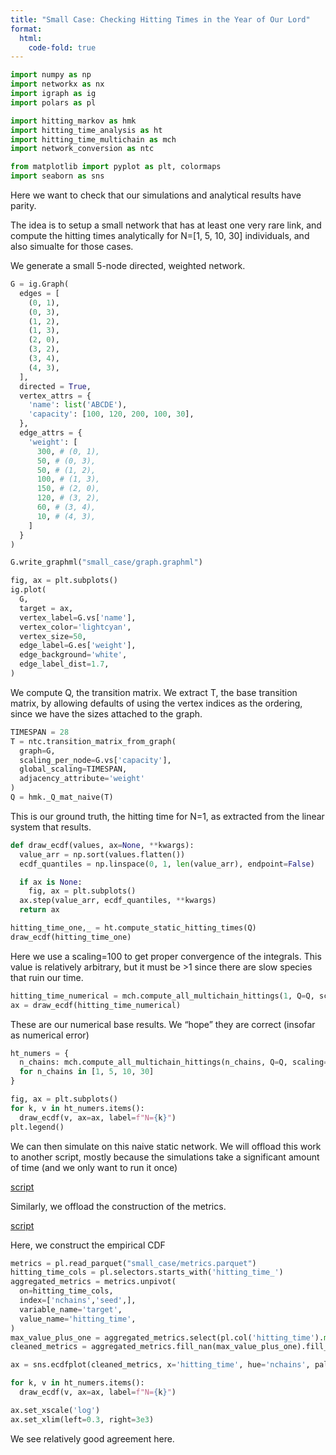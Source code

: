 ```yaml
---
title: "Small Case: Checking Hitting Times in the Year of Our Lord"
format:
  html:
    code-fold: true
---
```


```python
import numpy as np
import networkx as nx
import igraph as ig
import polars as pl

import hitting_markov as hmk
import hitting_time_analysis as ht
import hitting_time_multichain as mch
import network_conversion as ntc

from matplotlib import pyplot as plt, colormaps
import seaborn as sns
```

Here we want to check that our simulations and analytical results have parity.

The idea is to setup a small network that has at least one very rare link, and compute the hitting times analytically for N=[1, 5, 10, 30] individuals, and also simualte for those cases.

We generate a small 5-node directed, weighted network.
```python
G = ig.Graph(
  edges = [
    (0, 1),
    (0, 3),
    (1, 2),
    (1, 3),
    (2, 0),
    (3, 2),
    (3, 4),
    (4, 3),
  ],
  directed = True,
  vertex_attrs = {
    'name': list('ABCDE'),
    'capacity': [100, 120, 200, 100, 30],
  },
  edge_attrs = {
    'weight': [
      300, # (0, 1),
      50, # (0, 3),
      50, # (1, 2),
      100, # (1, 3),
      150, # (2, 0),
      120, # (3, 2),
      60, # (3, 4),
      10, # (4, 3),
    ]
  }
)

G.write_graphml("small_case/graph.graphml")

fig, ax = plt.subplots()
ig.plot(
  G,
  target = ax,
  vertex_label=G.vs['name'],
  vertex_color='lightcyan',
  vertex_size=50,
  edge_label=G.es['weight'],
  edge_background='white',
  edge_label_dist=1.7,
)
```

We compute Q, the transition matrix.
We extract T, the base transition matrix, by allowing defaults of using the vertex indices as the ordering, since we have the sizes attached to the graph.
```python
TIMESPAN = 28
T = ntc.transition_matrix_from_graph(
  graph=G,
  scaling_per_node=G.vs['capacity'],
  global_scaling=TIMESPAN,
  adjacency_attribute='weight'
)
Q = hmk._Q_mat_naive(T)
```

This is our ground truth, the hitting time for N=1, as extracted from the linear system that results.
```python
def draw_ecdf(values, ax=None, **kwargs):
  value_arr = np.sort(values.flatten())
  ecdf_quantiles = np.linspace(0, 1, len(value_arr), endpoint=False)

  if ax is None:
    fig, ax = plt.subplots()
  ax.step(value_arr, ecdf_quantiles, **kwargs)
  return ax
```

```python
hitting_time_one,_ = ht.compute_static_hitting_times(Q)
draw_ecdf(hitting_time_one)
```

Here we use a scaling=100 to get proper convergence of the integrals. This value is relatively arbitrary, but it must be >1 since there are slow species that ruin our time.
```python
hitting_time_numerical = mch.compute_all_multichain_hittings(1, Q=Q, scaling=100)
ax = draw_ecdf(hitting_time_numerical)
```

These are our numerical base results. We "hope" they are correct (insofar as numerical error)
```python
ht_numers = {
  n_chains: mch.compute_all_multichain_hittings(n_chains, Q=Q, scaling=100)
  for n_chains in [1, 5, 10, 30]
}

fig, ax = plt.subplots()
for k, v in ht_numers.items():
  draw_ecdf(v, ax=ax, label=f"N={k}")
plt.legend()
```

We can then simulate on this naive static network.
We will offload this work to another script, mostly because the simulations take a significant amount of time (and we only want to run it once)

[script](small_case_sims.py)

Similarly, we offload the construction of the metrics.

[script](small_case_sim_analysis.py)

Here, we construct the empirical CDF
```python
metrics = pl.read_parquet("small_case/metrics.parquet")
hitting_time_cols = pl.selectors.starts_with('hitting_time_')
aggregated_metrics = metrics.unpivot(
  on=hitting_time_cols,
  index=['nchains','seed',],
  variable_name='target',
  value_name='hitting_time',
)
max_value_plus_one = aggregated_metrics.select(pl.col('hitting_time').max()).item() + 1
cleaned_metrics = aggregated_metrics.fill_nan(max_value_plus_one).fill_null(max_value_plus_one)

ax = sns.ecdfplot(cleaned_metrics, x='hitting_time', hue='nchains', palette=colormaps.get('jet'))

for k, v in ht_numers.items():
  draw_ecdf(v, ax=ax, label=f"N={k}")

ax.set_xscale('log')
ax.set_xlim(left=0.3, right=3e3)
```

We see relatively good agreement here.
<!-- We detected a bug in this sequence, where the silent graceful failure of numpy.random.Generator.multinomial causes a bug where the transition probabilities that were not normalised correctly earlier cause high probability moves to the "last" node. -->